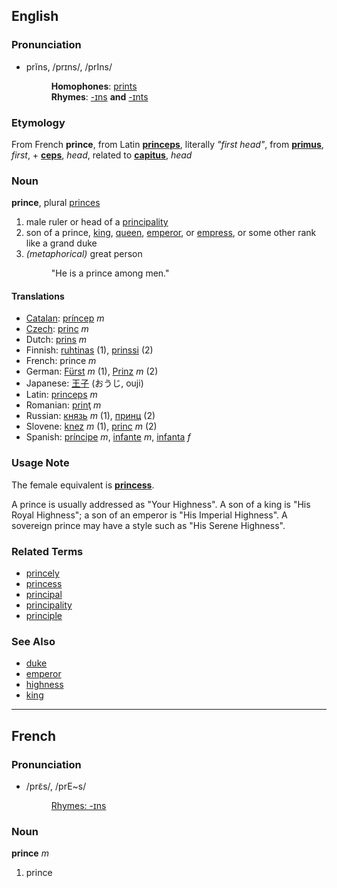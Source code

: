 ==English==
===Pronunciation===
*prĭns, /prɪns/, /prIns/
*:'''Homophones''': [[prints]]
*:'''Rhymes''': [[-ɪns]] '''and''' [[-ɪnts]]

===Etymology===
From French '''prince''', from Latin '''[[princeps]]''', literally ''"first head"'', from '''[[primus]]''', ''first'', + '''[[ceps]]''', ''head'', related to '''[[capitus]]''', ''head''

===Noun===
'''prince''', plural [[princes]]

# male ruler or head of a [[principality]]
# son of a prince, [[king]], [[queen]], [[emperor]], or [[empress]], or some other rank like a grand duke
# ''(metaphorical)'' great person
#: "He is a prince among men."


====Translations====
*[[Catalan]]: [[príncep]] ''m''
*[[Czech]]: [[princ]] ''m''
*Dutch: [[prins]] ''m''
*Finnish: [[ruhtinas]] (1), [[prinssi]] (2)
*French: prince ''m''
*German: [[Fürst]] ''m'' (1), [[Prinz]] ''m'' (2)
*Japanese: [[王子]] (おうじ, ouji)
*Latin: [[princeps]] ''m''
*Romanian: [[prinţ]] ''m''
*Russian: [[князь]] ''m'' (1), [[принц]] (2)
*Slovene: [[knez]] ''m'' (1), [[princ]] ''m'' (2)
*Spanish: [[príncipe]] ''m'', [[infante]] ''m'', [[infanta]] ''f''

===Usage Note===
The female equivalent is '''[[princess]]'''.

A prince is usually addressed as "Your Highness".  A son of a king is "His Royal Highness"; a son of an emperor is "His Imperial Highness".  A sovereign prince may have a style such as "His Serene Highness".

===Related Terms===
*[[princely]]
*[[princess]]
*[[principal]]
*[[principality]]
*[[principle]]

===See Also===
*[[duke]]
*[[emperor]]
*[[highness]]
*[[king]]




----

==French==
===Pronunciation===
*/prɛ̃s/, /prE~s/
*:[[Rhymes:English:-ɪns|Rhymes: -ɪns]]

===Noun===
'''prince''' ''m''

# prince
